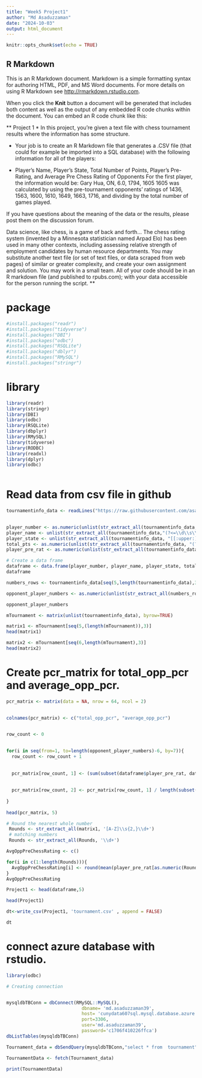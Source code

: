 ```yaml
---
title: "Week5 Project1"
author: "Md Asaduzzaman"
date: "2024-10-03"
output: html_document
---
```


```r
knitr::opts_chunk$set(echo = TRUE)
```

## R Markdown

This is an R Markdown document. Markdown is a simple formatting syntax for authoring HTML, PDF, and MS Word documents. For more details on using R Markdown see <http://rmarkdown.rstudio.com>.

When you click the **Knit** button a document will be generated that includes both content as well as the output of any embedded R code chunks within the document. You can embed an R code chunk like this:

**
Project 1
* In this project, you’re given a text file with chess tournament results where the information has some structure. 

* Your job is to create an R Markdown file that generates a .CSV file (that could for example be imported into a SQL database)
with the following information for all of the players:

* Player’s Name, Player’s State, Total Number of Points, Player’s Pre-Rating, and Average Pre Chess Rating of Opponents
For the first player, the information would be: Gary Hua, ON, 6.0, 1794, 1605 1605 was calculated by using the pre-tournament opponents’ ratings of 1436, 1563, 1600, 1610, 1649, 1663, 1716, and dividing by the total number of games played.


If you have questions about the meaning of the data or the results, please post them on the discussion forum. 

Data science, like chess, is a game of back and forth…
The chess rating system (invented by a Minnesota statistician named Arpad Elo) has been used in many other contexts,
including assessing relative strength of employment candidates by human resource departments.
You may substitute another text file (or set of text files, or data scraped from web pages) of similar or greater
complexity, and create your own assignment and solution. You may work in a small team. All of your code should be in
an R markdown file (and published to rpubs.com); with your data accessible for the person running the script.
**

# package

```r
#install.packages("readr")
#install.packages("tidyverse")
#install.packages("DBI")
#install.packages("odbc")
#install.packages("RSQLite")
#install.packages("dblyr")
#install.packages("RMySQL")
#install.packages("stringr")
```


# library

```r
library(readr)
library(stringr)
library(DBI) 
library(odbc)
library(RSQLite)
library(dbplyr)
library(RMySQL)
library(tidyverse)
library(RODBC)
library(readxl)
library(dplyr)
library(odbc)
 
```

 


# Read data from csv file in github
 

```r
 
tournamentinfo_data <- readLines("https://raw.githubusercontent.com/asadny82/Data607/refs/heads/main/tournamentinfo.txt")
 
```
 
```r
player_number <- as.numeric(unlist(str_extract_all(tournamentinfo_data,"(?<=\\s{3,4})\\d{1,2}(?=\\s)")))
player_name <- unlist(str_extract_all(tournamentinfo_data,"(?<=\\d\\s\\|\\s)([A-z, -]*\\s){1,}[[:alpha:]]*(?=\\s*\\|)"))
player_state <- unlist(str_extract_all(tournamentinfo_data, "[[:upper:]]{2}(?=\\s\\|)"))
total_pts <- as.numeric(unlist(str_extract_all(tournamentinfo_data, "(?<=\\|)\\d\\.\\d")))
player_pre_rat <- as.numeric(unlist(str_extract_all(tournamentinfo_data, "(?<=R:\\s{1,2})(\\d{3,4}(?=\\s))|(\\d{3,4}(?=P\\d{1,2}\\s*-))")))

# Create a data frame
dataframe <- data.frame(player_number, player_name, player_state, total_pts, player_pre_rat)
dataframe
```
 

```r
 
numbers_rows <- tournamentinfo_data[seq(5,length(tournamentinfo_data),3)]

opponent_player_numbers <- as.numeric(unlist(str_extract_all(numbers_rows, "(?<=\\|(W|L|D)\\s{2,3})[[:digit:]]{1,2}(?=\\|)|((?<!->)(?<=\\|(U|H|B|X))\\s{4}(?=\\|))")))

opponent_player_numbers
```


```r
mTournament <- matrix(unlist(tournamentinfo_data), byrow=TRUE)

matrix1 <- mTournament[seq(5,(length(mTournament)),3)]
head(matrix1)


```

```r
matrix2 <- mTournament[seq(6,length(mTournament),3)]
head(matrix2)
```
 

 


# Create pcr_matrix for total_opp_pcr and average_opp_pcr.

```r
 
pcr_matrix <- matrix(data = NA, nrow = 64, ncol = 2)

 
colnames(pcr_matrix) <- c("total_opp_pcr", "average_opp_pcr")

 
row_count <- 0

 
for(i in seq(from=1, to=length(opponent_player_numbers)-6, by=7)){
  row_count <- row_count + 1
  
 
  pcr_matrix[row_count, 1] <- (sum(subset(dataframe$player_pre_rat, dataframe$player_number %in% opponent_player_numbers[seq(from=i, to=i+6, by=1)])))
  
 
  pcr_matrix[row_count, 2] <- pcr_matrix[row_count, 1] / length(subset(opponent_player_numbers[seq(from=i, to=i+6, by=1)],!is.na(opponent_player_numbers[seq(from=i, to=i+6, by=1)])))
  
}
 
head(pcr_matrix, 5)
```


```r
# Round the nearest whole number
 Rounds <- str_extract_all(matrix1, '[A-Z]\\s{2,}\\d+')
 # matching numbers
 Rounds <- str_extract_all(Rounds, '\\d+')
```
 


```r
AvgOppPreChessRating <- c()

for(i in c(1:length(Rounds))){
  AvgOppPreChessRating[i] <- round(mean(player_pre_rat[as.numeric(Rounds[[i]])]),0)
}
AvgOppPreChessRating
```

```r
Project1 <- head(dataframe,5)

head(Project1)
```


```r
dt<-write_csv(Project1, 'tournament.csv' , append = FALSE)

dt
```

 
# connect azure database with rstudio.

```r
library(odbc)

# Creating connection


mysqldbTBConn = dbConnect(RMySQL::MySQL(),
                            dbname= 'md.asaduzzaman39',
                            host= 'cunydata607sql.mysql.database.azure.com',
                            port=3306,
                            user='md.asaduzzaman39',
                            password='c1706f410226ffca')
dbListTables(mysqldbTBConn)


```


```r

Tournament_data = dbSendQuery(mysqldbTBConn,"select * from  tournament")

TournamentData <- fetch(Tournament_data)

print(TournamentData)
```
 
 
